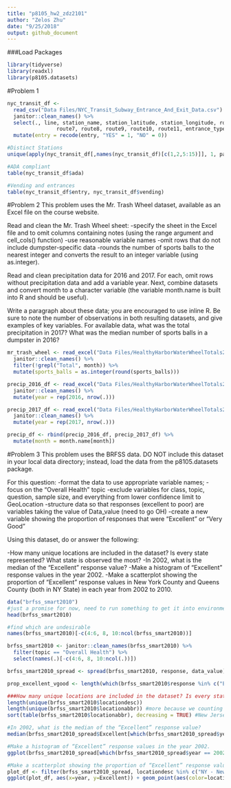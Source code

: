 ```yaml
---
title: "p8105_hw2_zdz2101"
author: "Zelos Zhu"
date: "9/25/2018"
output: github_document
---
```

###Load Packages
```r
library(tidyverse)
library(readxl)
library(p8105.datasets)
```
#Problem 1
```r
nyc_transit_df <- 
  read_csv("Data Files/NYC_Transit_Subway_Entrance_And_Exit_Data.csv") %>%
  janitor::clean_names() %>%
  select(., line, station_name, station_latitude, station_longitude, route1, route2, route3, route4, route5, route6,
                route7, route8, route9, route10, route11, entrance_type, entry, vending, ada) %>% 
  mutate(entry = recode(entry, "YES" = 1, "NO" = 0))

#Distinct Stations
unique(apply(nyc_transit_df[,names(nyc_transit_df)[c(1,2,5:15)]], 1, paste , collapse = "/" ))

#ADA compliant
table(nyc_transit_df$ada)

#Vending and entrances
table(nyc_transit_df$entry, nyc_transit_df$vending)
```

#Problem 2
This problem uses the Mr. Trash Wheel dataset, available as an Excel file on the course website.

Read and clean the Mr. Trash Wheel sheet:
-specify the sheet in the Excel file and to omit columns containing notes (using the range argument and cell_cols() function) 
-use reasonable variable names 
-omit rows that do not include dumpster-specific data 
-rounds the number of sports balls to the nearest integer and converts the result to an integer variable (using  as.integer).

Read and clean precipitation data for 2016 and 2017. For each, omit rows without precipitation data and add a variable year. Next, combine datasets and convert month to a character variable (the variable month.name is built into R and should be useful).

Write a paragraph about these data; you are encouraged to use inline R. Be sure to note the number of observations in both resulting datasets, and give examples of key variables. For available data, what was the total precipitation in 2017? What was the median number of sports balls in a dumpster in 2016?

```r
mr_trash_wheel <- read_excel("Data Files/HealthyHarborWaterWheelTotals2017-9-26.xlsx", sheet = "Mr. Trash Wheel", range = cell_cols("A:N")) %>%
  janitor::clean_names() %>%
  filter(!grepl("Total", month)) %>%
  mutate(sports_balls = as.integer(round(sports_balls)))

precip_2016_df <- read_excel("Data Files/HealthyHarborWaterWheelTotals2017-9-26.xlsx", sheet = "2016 Precipitation", range = "A2:B14") %>%
  janitor::clean_names() %>%
  mutate(year = rep(2016, nrow(.)))

precip_2017_df <- read_excel("Data Files/HealthyHarborWaterWheelTotals2017-9-26.xlsx", sheet = "2017 Precipitation", range = "A2:B10") %>%
  janitor::clean_names() %>%
  mutate(year = rep(2017, nrow(.)))

precip_df <- rbind(precip_2016_df, precip_2017_df) %>% 
  mutate(month = month.name[month])
```

#Problem 3
This problem uses the BRFSS data. DO NOT include this dataset in your local data directory; instead, load the data from the  p8105.datasets package.

For this question:
-format the data to use appropriate variable names;
-focus on the “Overall Health” topic
-exclude variables for class, topic, question, sample size, and everything from lower confidence limit to GeoLocation
-structure data so that responses (excellent to poor) are variables taking the value of Data_value (need to go OH)
-create a new variable showing the proportion of responses that were “Excellent” or “Very Good”

Using this dataset, do or answer the following:

-How many unique locations are included in the dataset? Is every state represented? What state is observed the most?
-In 2002, what is the median of the “Excellent” response value?
-Make a histogram of “Excellent” response values in the year 2002.
-Make a scatterplot showing the proportion of “Excellent” response values in New York County and Queens County (both in NY State) in each year from 2002 to 2010.
```r
data("brfss_smart2010")
#just a promise for now, need to run something to get it into environment
head(brfss_smart2010)

#find which are undesirable
names(brfss_smart2010)[-c(4:6, 8, 10:ncol(brfss_smart2010))]

brfss_smart2010 <- janitor::clean_names(brfss_smart2010) %>%
  filter(topic == "Overall Health") %>%
  select(names(.)[-c(4:6, 8, 10:ncol(.))])

brfss_smart2010_spread <- spread(brfss_smart2010, response, data_value)

prop_excellent_vgood <- length(which(brfss_smart2010$response %in% c("Excellent", "Very Good")))/ nrow(brfss_smart2010)
```

```r
###How many unique locations are included in the dataset? Is every state represented? What state is observed the most?
length(unique(brfss_smart2010$locationdesc))
length(unique(brfss_smart2010$locationabbr)) #more because we counting DC
sort(table(brfss_smart2010$locationabbr), decreasing = TRUE) #New Jersey

#In 2002, what is the median of the “Excellent” response value?
median(brfss_smart2010_spread$Excellent[which(brfss_smart2010_spread$year == 2002)], na.rm = TRUE)

#Make a histogram of “Excellent” response values in the year 2002.
ggplot(brfss_smart2010_spread[which(brfss_smart2010_spread$year == 2002),], aes(x=Excellent)) + geom_histogram()

#Make a scatterplot showing the proportion of “Excellent” response values in New York County and Queens County (both in NY State) in each year from 2002 to 2010.
plot_df <- filter(brfss_smart2010_spread, locationdesc %in% c("NY - New York County","NY - Queens County"))
ggplot(plot_df, aes(x=year, y=Excellent)) + geom_point(aes(color=locationdesc))
```